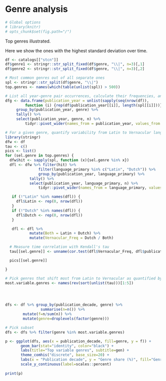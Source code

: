 # Genre analysis

```r
# Global options
# library(knitr)
# opts_chunk$set(fig.path="/")
```

Top genres illustrated.

Here we show the ones with the highest standard deviation over time.

```r
df <- catalogs[["stcn"]]
df$genre1 <- stringr::str_split_fixed(df$genre, "\\|", n=3)[,1]
df$genre2 <- stringr::str_split_fixed(df$genre, "\\|", n=3)[,2]

# Most common genres out of all separate ones
spl <- stringr::str_split(df$genre, "\\|")
top.genres <- names(which(table(unlist(spl)) > 500))

# List all year-genre pair occurrences, calculate their frequencies, and make a wide table
dfg <- data.frame(publication_year = unlist(sapply(seq(nrow(df)),
         function (i) {rep(df$publication_year[[i]], length(spl[[i]]))})), genre = unlist(spl)) %>%
	 group_by(publication_year, genre) %>%
	 tally() %>%
	 select(publication_year, genre, n) %>%
         tidyr::pivot_wider(names_from = publication_year, values_from = n, values_fill=0)

# For a given genre, quantify variability from Latin to Vernacular language
library(stringr)
dfw <- df
tau <- c()
pics <- list()
for (sel.genre in top.genres) {
  dfw$hit <- sapply(spl, function (x){sel.genre %in% x})
  dfl <- dfw %>% filter(hit) %>%
               filter(language_primary %in% c("Latin", "Dutch")) %>%
       	       group_by(publication_year, language_primary) %>%	       
	       tally() %>%
	       select(publication_year, language_primary, n) %>%
               tidyr::pivot_wider(names_from = language_primary, values_from = n, values_fill=0)

   if (!"Latin" %in% names(dfl)) {
     dfl$Latin <- rep(0, nrow(dfl))
   }
   if (!"Dutch" %in% names(dfl)) {
     dfl$Dutch <- rep(0, nrow(dfl))
   }

   dfl <- dfl %>%
	       mutate(Both = Latin + Dutch) %>%
	       mutate(Vernacular_Freq = Dutch / Both)

  # Measure time correlation with Kendall's tau
  tau[[sel.genre]] <- unname(cor.test(dfl$Vernacular_Freq, dfl$publication_year, method = "kendall")$estimate)

  pics[[sel.genre]]

}

# Pick genres that shift most from Latin to Vernacular as quantified by tau
most.variable.genres <- names(rev(sort(unlist(tau)))[1:5])




dfs <- df %>% group_by(publication_decade, genre) %>%
                summarise(n=n()) %>%
		mutate(f=n/sum(n)) %>%
		mutate(genre=droplevels(factor(genre)))

# Pick subset
dfs <- dfs %>% filter(genre %in% most.variable.genres) 

p <- ggplot(dfs, aes(x = publication_decade, fill=genre, y = f)) +
       geom_bar(stat="identity", color="black") +
       labs(title="Top variable genres", subtitle=gen) +
       theme_comhis("discrete", base_size=20) +
       labs(x = "Publication decade", y = "Genre share (%)", fill="Genre") +
       scale_y_continuous(label=scales::percent)
       
print(p)
```






